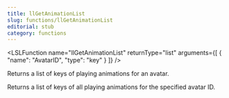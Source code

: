```yaml
---
title: llGetAnimationList
slug: functions/llGetAnimationList
editorial: stub
category: functions
---
```


<LSLFunction
	name="llGetAnimationList"
	returnType="list"
	arguments={[
	{
		"name": "AvatarID",
		"type": "key"
	}
]}
/>

Returns a list of keys of playing animations for an avatar.

Returns a list of keys of all playing animations for the specified avatar ID.

